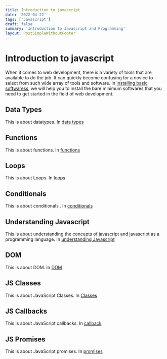 ```yaml
---
title: Introduction to javascript
date: '2022-04-22'
tags: ['Javascript']
draft: false
summary: 'Introduction to Javascript and Programming'
layout: PostSimpleWithoutFooter
---
```


# Introduction to javascript

When it comes to web development, there is a variety of tools that are available to do the job. It can quickly become confusing for a novice to select from such wide array of tools and software. In [installing basic softwaress](/blog/javascript/learn/1-getting-started), we will help you to install the bare minimum softwares that you need to get started in the field of web development.

## Data Types

This is about datatypes. In [data types](/blog/javascript/learn/2-data-types)

## Functions

This is about functions. In [functions](/blog/javascript/learn/3-functions)

## Loops

This is about Loops. In [loops](/blog/javascript/learn/4-loops)

## Conditionals

This is about conditionals . In [conditionals](/blog/javascript/learn/5-conditionals)

## Understanding Javascript

This is about understanding the concepts of javascript and javascript as a programming language. In [understanding Javascript](/blog/javascript/learn/6-understanding-javascript)

## DOM

This is about DOM. In [DOM](/blog/javascript/learn/7-dom)

## JS Classes

This is about JavaScript Classes. In [Classes](/blog/javascript/learn/8-js-classes)

## JS Callbacks

This is about JavaScript callbacks. In [callback](/blog/javascript/learn/9-callback)

## JS Promises

This is about JavaScript promises. In [promises](/blog/javascript/learn/10-promises)
